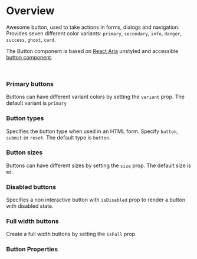 
<Meta title="Button docs" of={ButtonStories} />

# Overview

Awesome button, used to take actions in forms, dialogs and navigation.
Provides seven different color variants: `primary`, `secondary`, `info`, `danger`, `success`, `ghost`, `card`.

The Button component is based on [React Aria](https://react-spectrum.adobe.com/react-aria/getting-started.html) unstyled and accessible [button component](https://react-spectrum.adobe.com/react-aria/Button.html).

<br />

### Primary buttons

Buttons can have different variant colors by setting the `variant` prop. The default variant is `primary`

<Canvas>
  <Story of={ButtonStories.Primary} />
  <Story of={ButtonStories.Secondary} />
  <Story of={ButtonStories.Info} />
  <Story of={ButtonStories.Danger} />
  <Story of={ButtonStories.Success} />
  <Story of={ButtonStories.Ghost} />
  <Story of={ButtonStories.Card} />
</Canvas>

### Button types

Specifies the button type when used in an HTML form. Specify `button`, `submit` or `reset`. The default type is `button`.

### Button sizes

Buttons can have different sizes by setting the `size` prop. The default size is `md`.

<Canvas>
  <Story of={ButtonStories.Small} />
  <Story of={ButtonStories.Medium} />
  <Story of={ButtonStories.Large} />
</Canvas>

### Disabled buttons

Specifies a non interactive button with `isDisabled` prop to render a button with disabled state.

<Canvas>
  <Story of={ButtonStories.Disabled} />
</Canvas>

### Full width buttons

Create a full width buttons by setting the `isFull` prop.

<Canvas>
  <Story of={ButtonStories.FullWidth} />
</Canvas>

### Button Properties

<Controls of={ButtonStories.Primary} />

